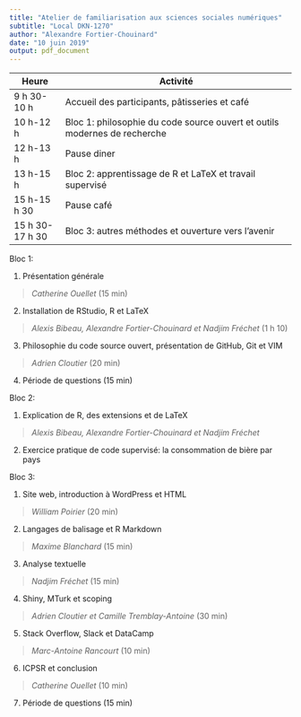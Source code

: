 ---
title: "Atelier de familiarisation aux sciences sociales numériques"
subtitle: "Local DKN-1270"
author: "Alexandre Fortier-Chouinard"
date: "10 juin 2019"
output: pdf_document
---
|Heure|Activité|
|---------------|-----------------------------------------------------------------|
|9 h 30-10 h|Accueil des participants, pâtisseries et café|
|10 h-12 h|Bloc 1: philosophie du code source ouvert et outils modernes de recherche|
|12 h-13 h|Pause diner|
|13 h-15 h|Bloc 2: apprentissage de R et LaTeX et travail supervisé|
|15 h-15 h 30|Pause café|
|15 h 30-17 h 30|Bloc 3: autres méthodes et ouverture vers l'avenir|

Bloc 1:

1. Présentation générale

> *Catherine Ouellet* (15 min)

2. Installation de RStudio, R et LaTeX

> *Alexis Bibeau, Alexandre Fortier-Chouinard et Nadjim Fréchet* (1 h 10)

3. Philosophie du code source ouvert, présentation de GitHub, Git et VIM

> *Adrien Cloutier* (20 min)

4. Période de questions (15 min)

Bloc 2:

1. Explication de R, des extensions et de LaTeX

> *Alexis Bibeau, Alexandre Fortier-Chouinard et Nadjim Fréchet*

2. Exercice pratique de code supervisé: la consommation de bière par pays

Bloc 3:

1. Site web, introduction à WordPress et HTML

> *William Poirier* (20 min)

2. Langages de balisage et R Markdown

> *Maxime Blanchard* (15 min)

3. Analyse textuelle

> *Nadjim Fréchet* (15 min)

4. Shiny, MTurk et scoping

> *Adrien Cloutier et Camille Tremblay-Antoine* (30 min)

5. Stack Overflow, Slack et DataCamp

> *Marc-Antoine Rancourt* (10 min)

6. ICPSR et conclusion

> *Catherine Ouellet* (10 min)

7. Période de questions (15 min)
